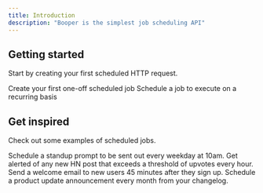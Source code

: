 ```yaml
---
title: Introduction
description: "Booper is the simplest job scheduling API"
---
```


## Getting started

Start by creating your first scheduled HTTP request.

<CardGroup cols={2}>
  <Card
    title="Create your first job"
    icon="screwdriver-wrench"
    href="/quickstart#create-your-first-job"
  >
    Create your first one-off scheduled job
  </Card>
  <Card
    title="Schedule a recurring job"
    icon="calendar"
    href="/quickstart#schedule-a-recurring-job"
  >
    Schedule a job to execute on a recurring basis
  </Card>
</CardGroup>

## Get inspired

Check out some examples of scheduled jobs.

<CardGroup cols={2}>
  <Card
    title="Daily standup in Discord"
    icon="discord"
    href="examples/daily-standup"
  >
    Schedule a standup prompt to be sent out every weekday at 10am.
  </Card>
  <Card title="Top HN post alerts" icon="hacker-news" href="examples/hn">
    Get alerted of any new HN post that exceeds a threshold of upvotes every
    hour.
  </Card>
  <Card
    title="Delayed welcome email"
    icon="envelope"
    href="examples/welcome-email"
  >
    Send a welcome email to new users 45 minutes after they sign up.
  </Card>
  <Card
    title="Product update announcements"
    icon="megaphone"
    href="examples/product-update"
  >
    Schedule a product update announcement every month from your changelog.
  </Card>
</CardGroup>
